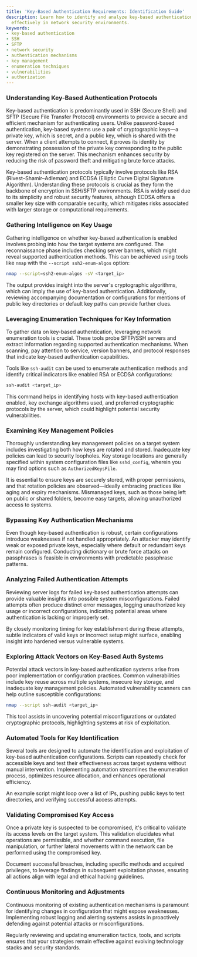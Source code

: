 ```yaml
---
title: 'Key-Based Authentication Requirements: Identification Guide'
description: Learn how to identify and analyze key-based authentication requirements
  effectively in network security environments.
keywords:
- key-based authentication
- SSH
- SFTP
- network security
- authentication mechanisms
- key management
- enumeration techniques
- vulnerabilities
- authorization
---
```


### Understanding Key-Based Authentication Protocols

Key-based authentication is predominantly used in SSH (Secure Shell) and SFTP (Secure File Transfer Protocol) environments to provide a secure and efficient mechanism for authenticating users. Unlike password-based authentication, key-based systems use a pair of cryptographic keys—a private key, which is secret, and a public key, which is shared with the server. When a client attempts to connect, it proves its identity by demonstrating possession of the private key corresponding to the public key registered on the server. This mechanism enhances security by reducing the risk of password theft and mitigating brute force attacks.

Key-based authentication protocols typically involve protocols like RSA (Rivest–Shamir–Adleman) and ECDSA (Elliptic Curve Digital Signature Algorithm). Understanding these protocols is crucial as they form the backbone of encryption in SSH/SFTP environments. RSA is widely used due to its simplicity and robust security features, although ECDSA offers a smaller key size with comparable security, which mitigates risks associated with larger storage or computational requirements.

### Gathering Intelligence on Key Usage

Gathering intelligence on whether key-based authentication is enabled involves probing into how the target systems are configured. The reconnaissance phase includes checking server banners, which might reveal supported authentication methods. This can be achieved using tools like `nmap` with the `--script ssh2-enum-algos` option:

```bash
nmap --script=ssh2-enum-algos -sV <target_ip>
```

The output provides insight into the server's cryptographic algorithms, which can imply the use of key-based authentication. Additionally, reviewing accompanying documentation or configurations for mentions of public key directories or default key paths can provide further clues.

### Leveraging Enumeration Techniques for Key Information

To gather data on key-based authentication, leveraging network enumeration tools is crucial. These tools probe SFTP/SSH servers and extract information regarding supported authentication mechanisms. When scanning, pay attention to service, version banners, and protocol responses that indicate key-based authentication capabilities.

Tools like `ssh-audit` can be used to enumerate authentication methods and identify critical indicators like enabled RSA or ECDSA configurations:

```bash
ssh-audit <target_ip>
```

This command helps in identifying hosts with key-based authentication enabled, key exchange algorithms used, and preferred cryptographic protocols by the server, which could highlight potential security vulnerabilities.

### Examining Key Management Policies

Thoroughly understanding key management policies on a target system includes investigating both how keys are rotated and stored. Inadequate key policies can lead to security loopholes. Key storage locations are generally specified within system configuration files like `sshd_config`, wherein you may find options such as `AuthorizedKeysFile`.

It is essential to ensure keys are securely stored, with proper permissions, and that rotation policies are observed—ideally embracing practices like aging and expiry mechanisms. Mismanaged keys, such as those being left on public or shared folders, become easy targets, allowing unauthorized access to systems.

### Bypassing Key Authentication Mechanisms

Even though key-based authentication is robust, certain configurations introduce weaknesses if not handled appropriately. An attacker may identify weak or exposed private keys, especially where default or redundant keys remain configured. Conducting dictionary or brute force attacks on passphrases is feasible in environments with predictable passphrase patterns.

### Analyzing Failed Authentication Attempts

Reviewing server logs for failed key-based authentication attempts can provide valuable insights into possible system misconfigurations. Failed attempts often produce distinct error messages, logging unauthorized key usage or incorrect configurations, indicating potential areas where authentication is lacking or improperly set.

By closely monitoring timing for key establishment during these attempts, subtle indicators of valid keys or incorrect setup might surface, enabling insight into hardened versus vulnerable systems.

### Exploring Attack Vectors on Key-Based Auth Systems

Potential attack vectors in key-based authentication systems arise from poor implementation or configuration practices. Common vulnerabilities include key reuse across multiple systems, insecure key storage, and inadequate key management policies. Automated vulnerability scanners can help outline susceptible configurations:

```bash
nmap --script ssh-audit <target_ip>
```

This tool assists in uncovering potential misconfigurations or outdated cryptographic protocols, highlighting systems at risk of exploitation.

### Automated Tools for Key Identification

Several tools are designed to automate the identification and exploitation of key-based authentication configurations. Scripts can repeatedly check for accessible keys and test their effectiveness across target systems without manual intervention. Implementing automation streamlines the enumeration process, optimizes resource allocation, and enhances operational efficiency.

An example script might loop over a list of IPs, pushing public keys to test directories, and verifying successful access attempts. 

### Validating Compromised Key Access

Once a private key is suspected to be compromised, it's critical to validate its access levels on the target system. This validation elucidates what operations are permissible, and whether command execution, file manipulation, or further lateral movements within the network can be performed using the compromised key.

Document successful breaches, including specific methods and acquired privileges, to leverage findings in subsequent exploitation phases, ensuring all actions align with legal and ethical hacking guidelines.

### Continuous Monitoring and Adjustments

Continuous monitoring of existing authentication mechanisms is paramount for identifying changes in configuration that might expose weaknesses. Implementing robust logging and alerting systems assists in proactively defending against potential attacks or misconfigurations.

Regularly reviewing and updating enumeration tactics, tools, and scripts ensures that your strategies remain effective against evolving technology stacks and security standards.